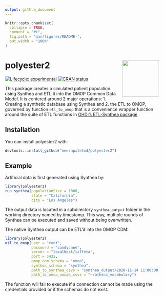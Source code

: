 ```yaml
---
output: github_document
---
```


<!-- README.md is generated from README.Rmd. Please edit that file -->

```r
knitr::opts_chunk$set(
  collapse = TRUE,
  comment = "#>",
  fig.path = "man/figures/README-",
  out.width = "100%"
)
```


# polyester2 <img src="man/figures/logo.png" align="right" alt="" width="120" />  

<!-- badges: start -->
[![Lifecycle: experimental](https://img.shields.io/badge/lifecycle-experimental-orange.svg)](https://www.tidyverse.org/lifecycle/#experimental)
[![CRAN status](https://www.r-pkg.org/badges/version/polyester2)](https://CRAN.R-project.org/package=polyester2)
<!-- badges: end -->

This package creates a simulated patient population using Synthea and ETL it into the OMOP Common Data Model. It is centered around 2 major operations: 1. Creating a synthetic database using Synthea and 2. the ETL to OMOP, governed by function `etl_to_omop` that is a convenience wrapper function around the suite of ETL functions in [OHDI's ETL-Synthea package](https://github.com/OHDSI/ETL-Synthea)  


## Installation

You can install polyester2 with:

``` r
devtools::install_github("meerapatelmd/polyester2")
```


## Example

Artificial data is first generated using Synthea by:

```r
library(polyester2)
run_synthea(populationSize = 1000,
            state = "California",
            city = "Los Angeles")
```

The output data is located in a subdirectory `synthea_output` folder in the working directory named by timestamp. This way, multiple rounds of Synthea can be executed and saved without being overwritten.  


The native Synthea output can be ETL'd into the OMOP CDM:  

```r
library(polyester2)
etl_to_omop(user = "root",
            password = "candycane",
            server = "localhost/taffeta",
            port = 5432,
            omop_cdm_schema = "omop",
            synthea_schema = "synthea",
            path_to_synthea_csvs = "synthea_output/2020-11-14 11:00:00:00/csv",
            path_to_omop_vocab_csvs = "~/athena_vocabulary")
```

The function will fail to execute if a connection cannot be made using the credentials provided or if the schemas do not exist.  
